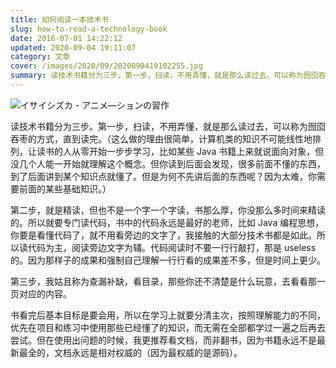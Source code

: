 ```yaml
---
title: 如何阅读一本技术书
slug: how-to-read-a-technology-book
date: 2016-07-01 14:22:12
updated: 2020-09-04 19:11:07
category: 文章
cover: /images/2020/09/2020090419102255.jpg
summary: 读技术书籍分为三步，第一步，扫读，不用弄懂，就是那么读过去，可以称为囫囵吞枣的状态，直到读完。
---
```


![イサイシズカ - アニメ―ションの習作](/images/2020/09/2020090419083649.jpg)

读技术书籍分为三步。第一步，扫读，不用弄懂，就是那么读过去，可以称为囫囵吞枣的方式，直到读完。（这么做的理由很简单，计算机类的知识不可能线性地排列，让读书的人从零开始一步步学习，比如某些 Java 书籍上来就说面向对象，但没几个人能一开始就理解这个概念。但你读到后面会发现，很多前面不懂的东西，到了后面讲到某个知识点就懂了。但是为何不先讲后面的东西呢？因为太难，你需要前面的某些基础知识。）

第二步，就是精读，但也不是一个字一个字读，书那么厚，你没那么多时间来精读的。所以就要专门读代码，书中的代码永远是最好的老师，比如 Java 编程思想，你要是看懂代码了，就不用看旁边的文字了，我接触的大部分技术书都是如此。所以读代码为主，阅读旁边文字为辅。代码阅读时不要一行行敲打，那是 useless 的。因为那样子的成果和强制自己理解一行行看的成果差不多，但是时间上更少。

第三步，我姑且称为查漏补缺，看目录，那些你还不清楚是什么玩意，去看看那一页对应的内容。

书看完后基本目标是要会用，所以在学习上就要分清主次，按照理解能力的不同，优先在项目和练习中使用那些已经懂了的知识，而无需在全部都学过一遍之后再去尝试。但在使用出问题的时候，我更推荐看文档，而非翻书，因为书籍永远不是最新最全的，文档永远是相对权威的（因为最权威的是源码）。
